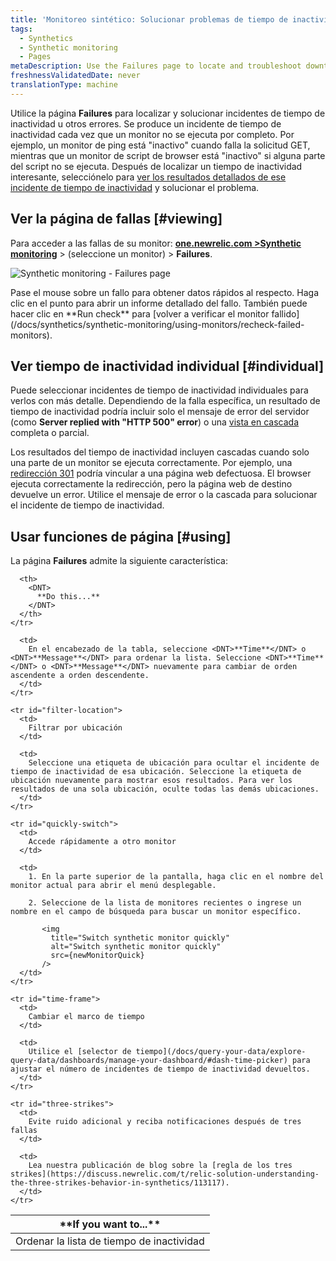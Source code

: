 ```yaml
---
title: 'Monitoreo sintético: Solucionar problemas de tiempo de inactividad'
tags:
  - Synthetics
  - Synthetic monitoring
  - Pages
metaDescription: Use the Failures page to locate and troubleshoot downtime incidents. Jump to a results from each downtime incident to understand the failure.
freshnessValidatedDate: never
translationType: machine
---
```




Utilice la página <DNT>**Failures**</DNT> para localizar y solucionar incidentes de tiempo de inactividad u otros errores. Se produce un incidente de tiempo de inactividad cada vez que un monitor no se ejecuta por completo. Por ejemplo, un monitor de ping está "inactivo" cuando falla la solicitud GET, mientras que un monitor de script de browser está "inactivo" si alguna parte del script no se ejecuta. Después de localizar un tiempo de inactividad interesante, selecciónelo para [ver los resultados detallados de ese incidente de tiempo de inactividad](/docs/synthetics/new-relic-synthetics/using-monitors/viewing-monitor-results#understanding) y solucionar el problema.

## Ver la página de fallas [#viewing]

Para acceder a las fallas de su monitor: <DNT>**[one.newrelic.com >Synthetic monitoring](https://one.newrelic.com/synthetics-nerdlets)**</DNT> > (seleccione un monitor) > <DNT>**Failures**</DNT>.

<img
  title="Synthetic monitoring - Failures page"
  alt="Synthetic monitoring - Failures page"
  src={syntheticFailurePage}
/>

<figcaption>
  Pase el mouse sobre un fallo para obtener datos rápidos al respecto. Haga clic en el punto para abrir un informe detallado del fallo. También puede hacer clic en <DNT>**Run check**</DNT> para [volver a verificar el monitor fallido](/docs/synthetics/synthetic-monitoring/using-monitors/recheck-failed-monitors).
</figcaption>

## Ver tiempo de inactividad individual [#individual]

Puede seleccionar incidentes de tiempo de inactividad individuales para verlos con más detalle. Dependiendo de la falla específica, un resultado de tiempo de inactividad podría incluir solo el mensaje de error del servidor (como <DNT>**Server replied with "HTTP 500" error**</DNT>) o una [vista en cascada](/docs/synthetics/new-relic-synthetics/using-monitors/viewing-monitor-results#understanding) completa o parcial.

Los resultados del tiempo de inactividad incluyen cascadas cuando solo una parte de un monitor se ejecuta correctamente. Por ejemplo, una [redirección 301](http://en.wikipedia.org/wiki/HTTP_301) podría vincular a una página web defectuosa. El browser ejecuta correctamente la redirección, pero la página web de destino devuelve un error. Utilice el mensaje de error o la cascada para solucionar el incidente de tiempo de inactividad.

## Usar funciones de página [#using]

La página <DNT>**Failures**</DNT> admite la siguiente característica:

<table>
  <thead>
    <tr>
      <th width={200}>
        <DNT>
          **If you want to...**
        </DNT>
      </th>

      <th>
        <DNT>
          **Do this...**
        </DNT>
      </th>
    </tr>
  </thead>

  <tbody>
    <tr id="sort-list">
      <td>
        Ordenar la lista de tiempo de inactividad
      </td>

      <td>
        En el encabezado de la tabla, seleccione <DNT>**Time**</DNT> o <DNT>**Message**</DNT> para ordenar la lista. Seleccione <DNT>**Time**</DNT> o <DNT>**Message**</DNT> nuevamente para cambiar de orden ascendente a orden descendente.
      </td>
    </tr>

    <tr id="filter-location">
      <td>
        Filtrar por ubicación
      </td>

      <td>
        Seleccione una etiqueta de ubicación para ocultar el incidente de tiempo de inactividad de esa ubicación. Seleccione la etiqueta de ubicación nuevamente para mostrar esos resultados. Para ver los resultados de una sola ubicación, oculte todas las demás ubicaciones.
      </td>
    </tr>

    <tr id="quickly-switch">
      <td>
        Accede rápidamente a otro monitor
      </td>

      <td>
        1. En la parte superior de la pantalla, haga clic en el nombre del monitor actual para abrir el menú desplegable.

        2. Seleccione de la lista de monitores recientes o ingrese un nombre en el campo de búsqueda para buscar un monitor específico.

           <img
             title="Switch synthetic monitor quickly"
             alt="Switch synthetic monitor quickly"
             src={newMonitorQuick}
           />
      </td>
    </tr>

    <tr id="time-frame">
      <td>
        Cambiar el marco de tiempo
      </td>

      <td>
        Utilice el [selector de tiempo](/docs/query-your-data/explore-query-data/dashboards/manage-your-dashboard/#dash-time-picker) para ajustar el número de incidentes de tiempo de inactividad devueltos.
      </td>
    </tr>

    <tr id="three-strikes">
      <td>
        Evite ruido adicional y reciba notificaciones después de tres fallas
      </td>

      <td>
        Lea nuestra publicación de blog sobre la [regla de los tres strikes](https://discuss.newrelic.com/t/relic-solution-understanding-the-three-strikes-behavior-in-synthetics/113117).
      </td>
    </tr>
  </tbody>
</table>
